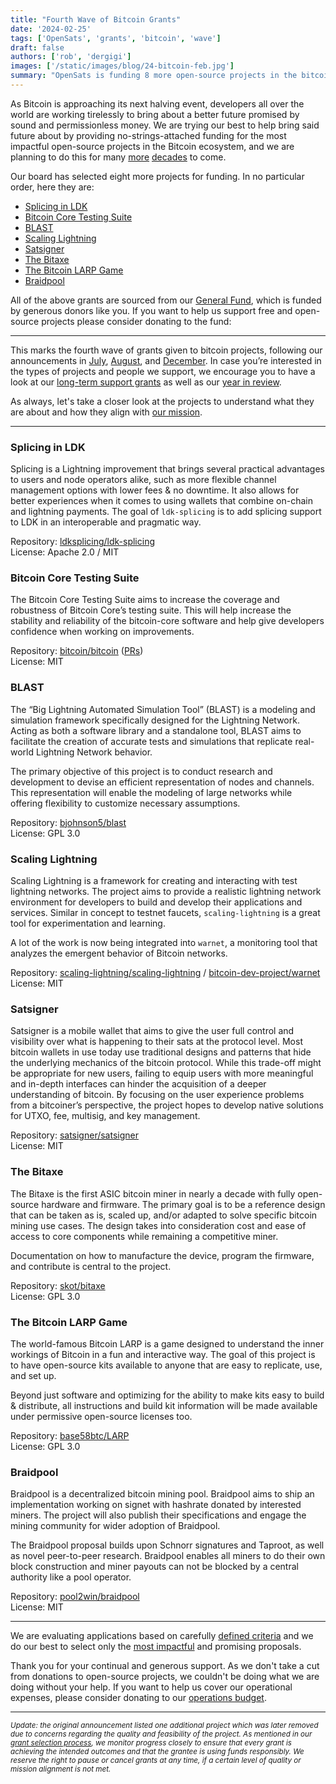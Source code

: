 ```yaml
---
title: "Fourth Wave of Bitcoin Grants"
date: '2024-02-25'
tags: ['OpenSats', 'grants', 'bitcoin', 'wave']
draft: false
authors: ['rob', 'dergigi']
images: ['/static/images/blog/24-bitcoin-feb.jpg']
summary: "OpenSats is funding 8 more open-source projects in the bitcoin ecosystem."
---
```


As Bitcoin is approaching its next halving event, developers all over the world
are working tirelessly to bring about a better future promised by sound and
permissionless money. We are trying our best to help bring said future about by
providing no-strings-attached funding for the most impactful open-source
projects in the Bitcoin ecosystem, and we are planning to do this for many
[more](/blog/recurring-donations-from-bitwise-bitcoin-etf-bitb)
[decades](/blog/bitcoin-infrastructure-this-decade) to come.

Our board has selected eight more projects for funding. In no particular order,
here they are:

- [Splicing in LDK](#splicing-in-ldk)
- [Bitcoin Core Testing Suite](#bitcoin-core-testing-suite)
- [BLAST](#blast)
- [Scaling Lightning](#scaling-lightning)
- [Satsigner](#satsigner)
- [The Bitaxe](#the-bitaxe)
- [The Bitcoin LARP Game](#the-bitcoin-larp-game)
- [Braidpool](#braidpool)

All of the above grants are sourced from our [General
Fund](/projects/general_fund), which is funded by generous
donors like you. If you want to help us support free and open-source projects
please consider donating to the fund:

<center>
    <DonateToGeneralFundButton/>
</center>

---

This marks the fourth wave of grants given to bitcoin projects, following our
announcements in [July](/blog/bitcoin-grants-july-2023),
[August](/blog/bitcoin-and-nostr-grants-august-2023), and
[December](/blog/bitcoin-grants-december-2023). In case
you’re interested in the types of projects and people we support, we encourage
you to have a look at our [long-term support
grants](/tags/lts) as well as our [year in
review](/blog/2023-year-in-review).

As always, let's take a closer look at the projects to understand what they are
about and how they align with [our mission](/mission).

---

### Splicing in LDK

Splicing is a Lightning improvement that brings several practical advantages to
users and node operators alike, such as more flexible channel management options
with lower fees & no downtime. It also allows for better experiences when it
comes to using wallets that combine on-chain and lightning payments. The goal of
`ldk-splicing` is to add splicing support to LDK in an interoperable and
pragmatic way.

Repository: [ldksplicing/ldk-splicing](https://github.com/ldksplicing/ldk-splicing)  
License: Apache 2.0 / MIT

### Bitcoin Core Testing Suite

The Bitcoin Core Testing Suite aims to increase the coverage and robustness of
Bitcoin Core’s testing suite. This will help increase the stability and
reliability of the bitcoin-core software and help give developers confidence
when working on improvements.

Repository: [bitcoin/bitcoin](https://github.com/bitcoin/bitcoin) ([PRs](https://bitcoinacks.com/?flt0_author_contains=kevkevinpal))  
License: MIT

### BLAST

The “Big Lightning Automated Simulation Tool” (BLAST) is a modeling and
simulation framework specifically designed for the Lightning Network. Acting as
both a software library and a standalone tool, BLAST aims to facilitate the
creation of accurate tests and simulations that replicate real-world Lightning
Network behavior.

The primary objective of this project is to conduct research and development to
devise an efficient representation of nodes and channels. This representation
will enable the modeling of large networks while offering flexibility to
customize necessary assumptions.

Repository: [bjohnson5/blast](https://github.com/bjohnson5/blast)  
License: GPL 3.0

### Scaling Lightning

Scaling Lightning is a framework for creating and interacting with test
lightning networks. The project aims to provide a realistic lightning network
environment for developers to build and develop their applications and services.
Similar in concept to testnet faucets, `scaling-lightning` is a great tool for
experimentation and learning.

A lot of the work is now being integrated into `warnet`, a monitoring
tool that analyzes the emergent behavior of Bitcoin networks.

Repository: [scaling-lightning/scaling-lightning](https://github.com/scaling-lightning/scaling-lightning) / [bitcoin-dev-project/warnet](https://github.com/bitcoin-dev-project/warnet)  
License: MIT

### Satsigner

Satsigner is a mobile wallet that aims to give the user full control and
visibility over what is happening to their sats at the protocol level. Most
bitcoin wallets in use today use traditional designs and patterns that hide the
underlying mechanics of the bitcoin protocol. While this trade-off might be
appropriate for new users, failing to equip users with more meaningful and
in-depth interfaces can hinder the acquisition of a deeper understanding of
bitcoin. By focusing on the user experience problems from a bitcoiner’s
perspective, the project hopes to develop native solutions for UTXO, fee,
multisig, and key management.

Repository: [satsigner/satsigner](https://github.com/satsigner/satsigner)  
License: MIT

### The Bitaxe

The Bitaxe is the first ASIC bitcoin miner in nearly a decade with fully
open-source hardware and firmware. The primary goal is to be a reference design
that can be taken as is, scaled up, and/or adapted to solve specific bitcoin
mining use cases. The design takes into consideration cost and ease of access to
core components while remaining a competitive miner.

Documentation on how to manufacture the device, program the firmware, and
contribute is central to the project.

Repository: [skot/bitaxe](https://github.com/skot/bitaxe)  
License: GPL 3.0

### The Bitcoin LARP Game

The world-famous Bitcoin LARP is a game designed to understand the inner
workings of Bitcoin in a fun and interactive way. The goal of this project is to
have open-source kits available to anyone that are easy to replicate, use, and
set up.

Beyond just software and optimizing for the ability to make kits easy to build &
distribute, all instructions and build kit information will be made available
under permissive open-source licenses too.

Repository: [base58btc/LARP](https://github.com/base58btc/LARP)  
License: GPL 3.0

### Braidpool

Braidpool is a decentralized bitcoin mining pool. Braidpool aims to ship an
implementation working on signet with hashrate donated by interested miners. The
project will also publish their specifications and engage the mining community
for wider adoption of Braidpool.

The Braidpool proposal builds upon Schnorr signatures and Taproot, as well as
novel peer-to-peer research. Braidpool enables all miners to do their own block
construction and miner payouts can not be blocked by a central authority like a
pool operator.

Repository: [pool2win/braidpool](https://github.com/pool2win/braidpool/)  
License: MIT

---

We are evaluating applications based on carefully [defined
criteria](/apply#criteria) and we do our best to select only
the [most impactful](/selection) and promising proposals.

Thank you for your continual and generous support. As we don't take a cut from
donations to open-source projects, we couldn't be doing what we are doing
without your help. If you want to help us cover our operational expenses, please
consider donating to our [operations
budget](/projects/opensats_operations_budget).

<center>
    <DonateToOperationsButton/>
</center>

---

<small>
<i>Update: the original announcement listed one additional project which was
later removed due to concerns regarding the quality and feasibility of the
project. As mentioned in our <a href="/selection">grant selection process</a>,
we monitor progress closely to ensure that every grant is achieving the intended
outcomes and that the grantee is using funds responsibly. We reserve the right
to pause or cancel grants at any time, if a certain level of quality or mission
alignment is not met.</i>
</small>
